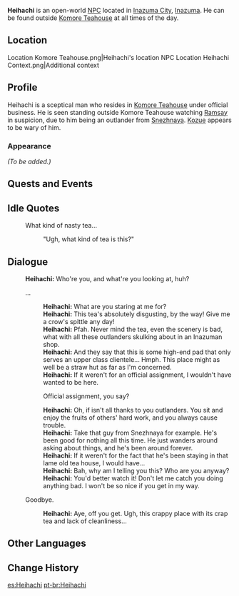 {{Meta
<!-- REMOVE THIS TEMPLATE AFTER ADDING MISSING INFO -->
|missing_NPC_profile  = yes
}}
{{Character Infobox
|type             = Open-World NPC
|image            = NPC Heihachi.png
|realname         = 
|region           = Inazuma
|location         = Inazuma
|affiliation      = 
|title            = 
|voiceEN          = 
|voiceCN          = 
|voiceJP          = 
}}
'''Heihachi'''{{Lang|ja=平八|ja_rm=Heihachi}}  is an open-world [[NPC]] located in [[Inazuma City]], [[Inazuma]]. He can be found outside [[Komore Teahouse]] at all times of the day.

==Location==
<gallery>
Location Komore Teahouse.png|Heihachi's location
NPC Location Heihachi Context.png|Additional context
</gallery>

==Profile==
<!--detailed story/lore information goes here-->
Heihachi is a sceptical man who resides in [[Komore Teahouse]] under official business. He is seen standing outside Komore Teahouse watching [[Ramsay]] in suspicion, due to him being an outlander from [[Snezhnaya]]. [[Kozue]] appears to be wary of him.

===Appearance===
''(To be added.)''

==Quests and Events==
{{Quests and Events}}

==Idle Quotes==
{{Dialogue Start}}
: {{DIcon|Idle}} What kind of nasty tea...
:: {{A|VO Heihachi 01.ogg}} "Ugh, what kind of tea is this?"
{{Dialogue End}}

==Dialogue==
{{Dialogue Start}}
:'''Heihachi:''' Who're you, and what're you looking at, huh?
:{{DIcon}} ...
::'''Heihachi:''' What are you staring at me for?
::'''Heihachi:''' This tea's absolutely disgusting, by the way! Give me a crow's spittle any day!
::'''Heihachi:''' Pfah. Never mind the tea, even the scenery is bad, what with all these outlanders skulking about in an Inazuman shop.
::'''Heihachi:''' And they say that this is some high-end pad that only serves an upper class clientele... Hmph. This place might as well be a straw hut as far as I'm concerned.
::'''Heihachi:''' If it weren't for an official assignment, I wouldn't have wanted to be here.
::{{DIcon}} Official assignment, you say?
::'''Heihachi:''' Oh, if isn't all thanks to you outlanders. You sit and enjoy the fruits of others' hard work, and you always cause trouble.
::'''Heihachi:''' Take that guy from Snezhnaya for example. He's been good for nothing all this time. He just wanders around asking about things, and he's been around forever.
::'''Heihachi:''' If it weren't for the fact that he's been staying in that lame old tea house, I would have...
::'''Heihachi:''' Bah, why am I telling you this? Who are you anyway?
::'''Heihachi:''' You'd better watch it! Don't let me catch you doing anything bad. I won't be so nice if you get in my way.
:{{DIcon}} Goodbye.
::'''Heihachi:''' Aye, off you get. Ugh, this crappy place with its crap tea and lack of cleanliness...
{{Dialogue End}}

==Other Languages==
{{Other Languages
|default_hidden = 1
|en      = Heihachi
|zhs     = 平八
|zhs_rm  = Píngbā
|zht     = 平八
|zht_rm  = Píngbā
|ja      = 平八
|ja_rm   = Heihachi
|ko      = 헤이하치
|es      = Heihachi
|fr      = Heihachi
|ru      = Хэйхати
|th      = Heihachi
|vi      = Heihachi
|de      = Heihachi
|id      = Heihachi
|pt      = Heihachi
|tr      = Heihachi
|it      = Heihachi
}}

==Change History==
{{Change History|2.0}}
<!--
==References==
{{Reflist}}-->

[[es:Heihachi]]
[[pt-br:Heihachi]]